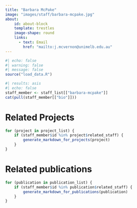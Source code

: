 ```yaml
---
title: "Barbara McPake"
image: "images/staff/barbara-mcpake.jpg"
about:
    id: about-block
    template: trestles
    image-shape: round
    links:
      - text: Email
        href: "mailto:j.mcvernon@unimelb.edu.au"
---
```

   
```r
#| echo: false
#| warning: false
#| message: false
source("load_data.R")
```
::: {#about-block}

```r
#| results: asis
#| echo: false
staff_member <- staff_list[["barbara-mcpake"]]
cat(pull(staff_member[["bio"]]))

```

:::

# Related Projects

```r
for (project in project_list) {
    if (staff_member$id %in% project$related_staff) {
        generate_markdown_for_projects(project)
    }
}
```

# Related publications

```r
for (publication in publication_list) {
    if (staff_member$id %in% publication$related_staff) {
        generate_markdown_for_publications(publication)
    }
}
```
